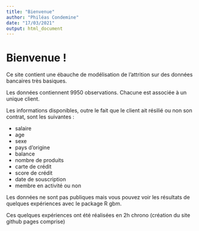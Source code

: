 ```yaml
---
title: "Bienvenue"
author: "Philéas Condemine"
date: "17/03/2021"
output: html_document
---
```


# Bienvenue !

Ce site contient une ébauche de modélisation de l'attrition sur des données bancaires très basiques.

Les données contiennent 9950 observations. Chacune est associée à un unique client.

Les informations disponibles, outre le fait que le client ait résilié ou non son contrat, sont les suivantes : 

- salaire
- age
- sexe
- pays d'origine
- balance
- nombre de produits
- carte de crédit
- score de crédit
- date de souscription
- membre en activité ou non

Les données ne sont pas publiques mais vous pouvez voir les résultats de quelques expériences avec le package R gbm.

Ces quelques expériences ont été réalisées en 2h chrono (création du site github pages comprise)